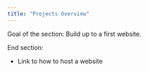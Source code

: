 ```yaml
---
title: "Projects Overview"
---
```


Goal of the section: Build up to a first website.

End section: 

* Link to how to host a website
